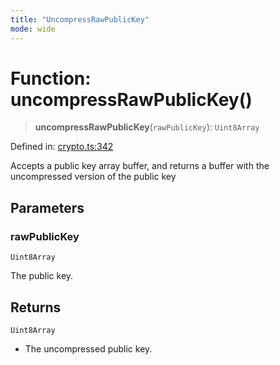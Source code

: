 ```yaml
---
title: "UncompressRawPublicKey"
mode: wide
---
```

  
# Function: uncompressRawPublicKey()

> **uncompressRawPublicKey**(`rawPublicKey`): `Uint8Array`

Defined in: [crypto.ts:342](https://github.com/tkhq/sdk/blob/94193410cf3571aa019a0b9408107eeb43e39e16/packages/crypto/src/crypto.ts#L342)

Accepts a public key array buffer, and returns a buffer with the uncompressed version of the public key

## Parameters

### rawPublicKey

`Uint8Array`

The public key.

## Returns

`Uint8Array`

- The uncompressed public key.
